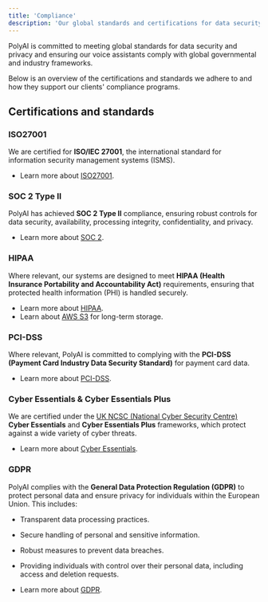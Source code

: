 ```yaml
---
title: 'Compliance'
description: 'Our global standards and certifications for data security and privacy.'
---
```


PolyAI is committed to meeting global standards for data security and privacy and ensuring our voice assistants comply with global governmental and industry
 frameworks.

 Below is an overview of the certifications and standards we adhere to and how they support our clients' compliance programs.

## Certifications and standards

### ISO27001
We are certified for **ISO/IEC 27001**, the international standard for information security management systems (ISMS).

- Learn more about [ISO27001](https://www.iso.org/standard/54534.html).

### SOC 2 Type II
PolyAI has achieved **SOC 2 Type II** compliance, ensuring robust controls for data security, availability, processing
integrity, confidentiality, and privacy.

- Learn more about [SOC 2](https://aicpa.org/soc2).

### HIPAA
Where relevant, our systems are designed to meet **HIPAA (Health Insurance Portability and Accountability Act)** requirements, ensuring that
protected health information (PHI) is handled securely.

- Learn more about [HIPAA](https://www.hhs.gov/hipaa/).
- Learn about [AWS S3](/call-data/s3-to-s3) for long-term storage.

### PCI-DSS
Where relevant, PolyAI is committed to complying with the **PCI-DSS (Payment Card Industry Data Security Standard)** for payment card data.

- Learn more about [PCI-DSS](https://www.pcisecuritystandards.org/).

### Cyber Essentials & Cyber Essentials Plus
We are certified under the [UK NCSC (National Cyber Security Centre)](https://www.ncsc.gov.uk/) **Cyber Essentials** and **Cyber Essentials Plus** frameworks, which protect against a wide variety of cyber threats.

- Learn more about [Cyber Essentials](https://www.ncsc.gov.uk/cyberessentials/overview).

### GDPR
PolyAI complies with the **General Data Protection Regulation (GDPR)** to protect personal data and ensure privacy for individuals within
 the European Union. This includes:

- Transparent data processing practices.
- Secure handling of personal and sensitive information.
- Robust measures to prevent data breaches.
- Providing individuals with control over their personal data, including access and deletion requests.

- Learn more about [GDPR](https://ec.europa.eu/info/law/law-topic/data-protection_en).